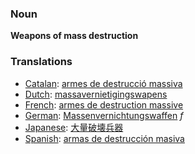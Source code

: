 ===Noun===
'''Weapons of mass destruction'''

===Translations===
*[[Catalan]]: [[armes de destrucció massiva]]
*[[Dutch]]: [[massavernietigingswapens]]
*[[French]]: [[armes de destruction massive]]
*[[German]]: [[Massenvernichtungswaffen]] ''f''
*[[Japanese]]: [[大量破壊兵器]]
*[[Spanish]]: [[armas de destrucción masiva]]